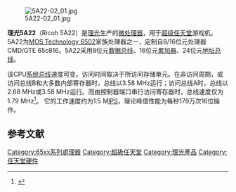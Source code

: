 {{refimprove|time=2020-10-07}}

{{NoteTA
| G1 = IT
| G2 = Games
}}

[[File:5A22-02_01.jpg|thumb]]

'''理光5A22'''（Ricoh 5A22）是[[理光|理光]]生产的[[微处理器|微处理器]]，用于[[超级任天堂|超级任天堂]]游戏机。5A22为[[MOS_Technology_6502|MOS Technology 6502]]家族处理器之一，定制自8/16位元处理器CMD/GTE 65c816。5A22采用8位元[[数据总线|数据总线]]、16位元[[累加器|累加器]]、24位元[[位址匯流排|地址总线]]。

该CPU[[系统总线|系统总线]]速度可变，访问时间取决于所访问存储单元。在非访问周期，或访问总线B和大多数内部寄存器时，总线以3.58 MHz运行；访问总线A时，总线以2.68 MHz或3.58 MHz运行。而由控制器端口串行访问寄存器时，总线速度仅为1.79 MHz<ref name="anomie_memmap">{{cite web |url=http://www.romhacking.net/docs/193/ |title=Anomie's SNES Memory Mapping Doc |accessdate=June 19, 2019 |date=December 21, 2008 |author=anomie |format=text |archive-date=2008-12-28 |archive-url=https://web.archive.org/web/20081228002322/http://www.romhacking.net/docs/193/ |dead-url=no }}</ref>。 它的工作速度约为1.5 M[[每秒指令|IPS]]，理论峰值性能为每秒179万次16位操作。

== 参考文献 ==

{{reflist}}

{{MOS CPU}}
{{超级任天堂}}
{{任天堂硬件}}

{{DEFAULTSORT:Ricoh 5a22}}
[[Category:65xx系列處理器|Category:65xx系列處理器]]
[[Category:超級任天堂|Category:超級任天堂]]
[[Category:理光產品|Category:理光產品]]
[[Category:任天堂硬件|Category:任天堂硬件]]

{{Nintendo-stub}}
{{videogame-hardware-stub}}